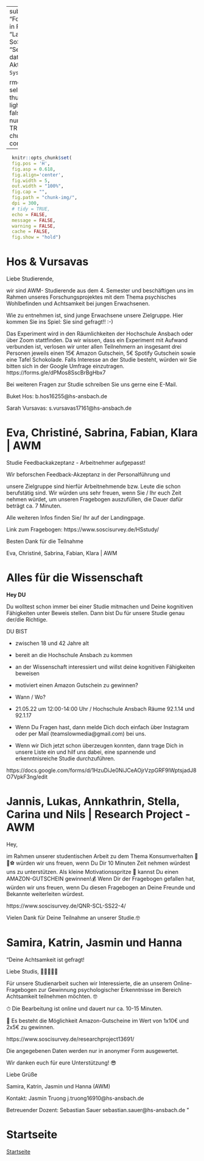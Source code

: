 
---
subtitle: "Forschungspraktikum in Psychologie"
title: "Laufende Studien, SoSe 22"
author: "Sebastian Sauer"
date: "Letzte Aktualisierung: `r Sys.time()`"
output:
   
  rmdformats::downcute:
    self_contained: true
    thumbnails: true
    lightbox: true
    gallery: false
    highlight: tango
    number_sections: TRUE
editor_options: 
  chunk_output_type: console
---

```r
  knitr::opts_chunk$set(
  fig.pos = 'H',
  fig.asp = 0.618,
  fig.align='center',
  fig.width = 5,
  out.width = "100%",
  fig.cap = "", 
  fig.path = "chunk-img/",
  dpi = 300,
  # tidy = TRUE,
  echo = FALSE,
  message = FALSE,
  warning = FALSE,
  cache = FALSE,
  fig.show = "hold")
```




# Hos & Vursavas


Liebe Studierende,

wir sind AWM- Studierende aus dem 4. Semester und beschäftigen uns im Rahmen unseres Forschungsprojektes mit dem Thema psychisches Wohlbefinden und Achtsamkeit bei jungen Erwachsenen.

Wie zu entnehmen ist, sind junge Erwachsene unsere Zielgruppe. Hier kommen Sie ins Spiel: Sie sind gefragt!! :-)

Das Experiment wird in den Räumlichkeiten der Hochschule Ansbach oder über Zoom stattfinden. Da wir wissen, dass ein Experiment mit Aufwand verbunden ist, verlosen wir unter allen Teilnehmern an insgesamt drei Personen jeweils einen 15€ Amazon Gutschein, 5€ Spotify Gutschein sowie eine Tafel Schokolade.
Falls Interesse an der Studie besteht, würden wir Sie bitten sich in der Google Umfrage einzutragen.
https://forms.gle/dPMos8SscBrBgHbx7

Bei weiteren Fragen zur Studie schreiben Sie uns gerne eine E-Mail.

Buket Hos: b.hos16255@hs-ansbach.de

Sarah Vursavas: s.vursavas17161@hs-ansbach.de






# Eva, Christiné, Sabrina, Fabian, Klara | AWM 

Studie Feedbackakzeptanz - Arbeitnehmer aufgepasst! 


Wir beforschen Feedback-Akzeptanz in der Personalführung und

unsere Zielgruppe sind hierfür Arbeitnehmende bzw. Leute die schon berufstätig sind.
Wir würden uns sehr freuen, wenn Sie / Ihr euch Zeit nehmen würdet, um unseren Fragebogen auszufüllen, die Dauer dafür beträgt ca. 7 Minuten.




Alle weiteren Infos finden Sie/ Ihr auf der Landingpage.




Link zum Fragebogen:
https://www.soscisurvey.de/HSstudy/


Besten Dank für die Teilnahme

Eva, Christiné, Sabrina, Fabian, Klara | AWM 





# Alles für die Wissenschaft



**Hey DU**

Du  wolltest schon immer bei einer Studie mitmachen und Deine kognitiven Fähigkeiten unter Beweis stellen. Dann bist  Du für unsere Studie genau der/die Richtige.




DU BIST

- zwischen 18 und 42 Jahre alt




- bereit an die Hochschule Ansbach zu kommen




- an der Wissenschaft interessiert und willst deine kognitiven Fähigkeiten beweisen




- motiviert einen Amazon Gutschein
 zu gewinnen?




- Wann
 / Wo?

- 21.05.22
 um 12:00-14:00 Uhr / Hochschule Ansbach Räume 92.1.14 und 92.1.17



- Wenn
 Du Fragen hast, dann melde Dich doch einfach über Instagram oder per Mail (teamslowmedia@gmail.com)
 bei uns. 

- Wenn
 wir Dich jetzt schon überzeugen konnten, dann trage Dich in unsere Liste ein und hilf uns dabei, eine spannende und erkenntnisreiche Studie durchzuführen. 

https://docs.google.com/forms/d/1HzuDiJe0NiJCeAOjrVzpGRF9lWptsjadJ8O7VpkF3ng/edit


# Jannis, Lukas, Annkathrin, Stella, Carina und Nils  | Research Project - AWM
 
Hey,

im Rahmen unserer studentischen Arbeit zu dem Thema Konsumverhalten 🥩👗⚽ würden wir uns freuen, wenn Du Dir 10 Minuten Zeit nehmen würdest uns zu unterstützen. 
Als kleine Motivationsspritze 💉 kannst Du einen AMAZON-GUTSCHEIN gewinnen!💰
Wenn Dir der Fragebogen gefallen hat, würden wir uns freuen, wenn Du diesen Fragebogen an Deine Freunde und Bekannte weiterleiten würdest. 

https://www.soscisurvey.de/QNR-SCL-SS22-4/

Vielen Dank für Deine Teilnahme an unserer Studie.🤓




# Samira, Katrin, Jasmin und Hanna

"Deine Achtsamkeit ist gefragt!


Liebe Studis, 🙋‍♀️🙋‍♂️🙋

Für unsere Studienarbeit suchen wir Interessierte, die an unserem Online-Fragebogen zur Gewinnung psychologischer Erkenntnisse im Bereich Achtsamkeit teilnehmen möchten. 🤓

⏱ Die Bearbeitung ist online und dauert nur ca. 10-15 Minuten.

💸 Es besteht die Möglichkeit Amazon-Gutscheine im Wert von 1x10€ und 2x5€  zu gewinnen. 


https://www.soscisurvey.de/researchproject13691/



Die angegebenen Daten werden nur in anonymer Form ausgewertet.


Wir danken euch für eure Unterstützung! 😎


Liebe Grüße

Samira, Katrin, Jasmin und Hanna (AWM)


Kontakt: Jasmin Truong j.truong16910@hs-ansbach.de 

Betreuender Dozent: Sebastian Sauer sebastian.sauer@hs-ansbach.de "



# Startseite


[Startseite](https://sebastiansauer.github.io/fopra/)
